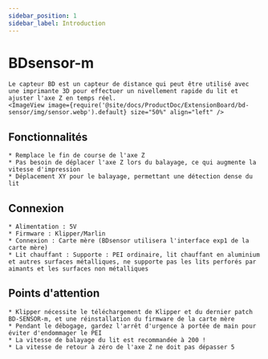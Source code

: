 ```yaml
---
sidebar_position: 1
sidebar_label: Introduction
---
```




# BDsensor-m

    Le capteur BD est un capteur de distance qui peut être utilisé avec une imprimante 3D pour effectuer un nivellement rapide du lit et ajuster l'axe Z en temps réel.
    <ImageView image={require('@site/docs/ProductDoc/ExtensionBoard/bd-sensor/img/sensor.webp').default} size="50%" align="left" />

## Fonctionnalités

    * Remplace le fin de course de l'axe Z
    * Pas besoin de déplacer l'axe Z lors du balayage, ce qui augmente la vitesse d'impression
    * Déplacement XY pour le balayage, permettant une détection dense du lit

## Connexion

    * Alimentation : 5V
    * Firmware : Klipper/Marlin
    * Connexion : Carte mère (BDsensor utilisera l'interface exp1 de la carte mère)
    * Lit chauffant : Supporte : PEI ordinaire, lit chauffant en aluminium et autres surfaces métalliques, ne supporte pas les lits perforés par aimants et les surfaces non métalliques

## Points d'attention

    * Klipper nécessite le téléchargement de Klipper et du dernier patch BD-SENSOR-m, et une réinstallation du firmware de la carte mère
    * Pendant le débogage, gardez l'arrêt d'urgence à portée de main pour éviter d'endommager le PEI
    * La vitesse de balayage du lit est recommandée à 200 !
    * La vitesse de retour à zéro de l'axe Z ne doit pas dépasser 5

